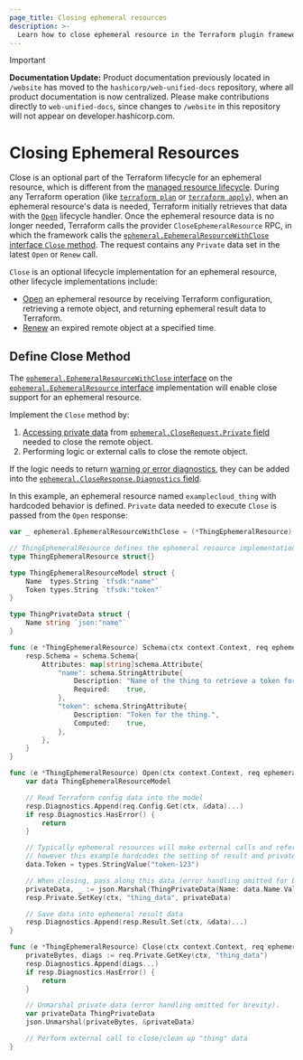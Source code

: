 ```yaml
---
page_title: Closing ephemeral resources
description: >-
  Learn how to close ephemeral resource in the Terraform plugin framework.
---
```


> [!IMPORTANT]  
> **Documentation Update:** Product documentation previously located in `/website` has moved to the `hashicorp/web-unified-docs` repository, where all product documentation is now centralized. Please make contributions directly to `web-unified-docs`, since changes to `/website` in this repository will not appear on developer.hashicorp.com.

# Closing Ephemeral Resources

Close is an optional part of the Terraform lifecycle for an ephemeral resource, which is different from the [managed resource lifecycle](https://github.com/hashicorp/terraform/blob/main/docs/resource-instance-change-lifecycle.md). During any Terraform operation (like [`terraform plan`](/terraform/cli/commands/plan) or [`terraform apply`](/terraform/cli/commands/apply)), when an ephemeral resource's data is needed, Terraform initially retrieves that data with the [`Open`](/terraform/plugin/framework/ephemeral-resources/open) lifecycle handler. Once the ephemeral resource data is no longer needed, Terraform calls the provider `CloseEphemeralResource` RPC, in which the framework calls the [`ephemeral.EphemeralResourceWithClose` interface `Close` method](https://pkg.go.dev/github.com/hashicorp/terraform-plugin-framework/ephemeral#EphemeralResourceWithClose). The request contains any `Private` data set in the latest `Open` or `Renew` call.

`Close` is an optional lifecycle implementation for an ephemeral resource, other lifecycle implementations include:

- [Open](/terraform/plugin/framework/ephemeral-resources/open) an ephemeral resource by receiving Terraform configuration, retrieving a remote object, and returning ephemeral result data to Terraform.
- [Renew](/terraform/plugin/framework/ephemeral-resources/renew) an expired remote object at a specified time.

## Define Close Method

The [`ephemeral.EphemeralResourceWithClose` interface](https://pkg.go.dev/github.com/hashicorp/terraform-plugin-framework/ephemeral#EphemeralResourceWithClose) on the [`ephemeral.EphemeralResource` interface](https://pkg.go.dev/github.com/hashicorp/terraform-plugin-framework/ephemeral#EphemeralResource) implementation will enable close support for an ephemeral resource.

Implement the `Close` method by:

1. [Accessing private data](/terraform/plugin/framework/resources/private-state#reading-private-state-data) from [`ephemeral.CloseRequest.Private` field](https://pkg.go.dev/github.com/hashicorp/terraform-plugin-framework/ephemeral#CloseRequest.Private) needed to close the remote object.
1. Performing logic or external calls to close the remote object.

If the logic needs to return [warning or error diagnostics](/terraform/plugin/framework/diagnostics), they can be added into the [`ephemeral.CloseResponse.Diagnostics` field](https://pkg.go.dev/github.com/hashicorp/terraform-plugin-framework/ephemeral#CloseResponse.Diagnostics).

In this example, an ephemeral resource named `examplecloud_thing` with hardcoded behavior is defined. `Private` data needed to execute `Close` is passed from the `Open` response:

```go
var _ ephemeral.EphemeralResourceWithClose = (*ThingEphemeralResource)(nil)

// ThingEphemeralResource defines the ephemeral resource implementation, which also implements Close.
type ThingEphemeralResource struct{}

type ThingEphemeralResourceModel struct {
	Name  types.String `tfsdk:"name"`
	Token types.String `tfsdk:"token"`
}

type ThingPrivateData struct {
	Name string `json:"name"`
}

func (e *ThingEphemeralResource) Schema(ctx context.Context, req ephemeral.SchemaRequest, resp *ephemeral.SchemaResponse) {
	resp.Schema = schema.Schema{
		Attributes: map[string]schema.Attribute{
			"name": schema.StringAttribute{
				Description: "Name of the thing to retrieve a token for.",
				Required:    true,
			},
			"token": schema.StringAttribute{
				Description: "Token for the thing.",
				Computed:    true,
			},
		},
	}
}

func (e *ThingEphemeralResource) Open(ctx context.Context, req ephemeral.OpenRequest, resp *ephemeral.OpenResponse) {
	var data ThingEphemeralResourceModel

	// Read Terraform config data into the model
	resp.Diagnostics.Append(req.Config.Get(ctx, &data)...)
	if resp.Diagnostics.HasError() {
		return
	}

	// Typically ephemeral resources will make external calls and reference returned data,
	// however this example hardcodes the setting of result and private data for brevity.
	data.Token = types.StringValue("token-123")

	// When closing, pass along this data (error handling omitted for brevity).
	privateData, _ := json.Marshal(ThingPrivateData{Name: data.Name.ValueString()})
	resp.Private.SetKey(ctx, "thing_data", privateData)

	// Save data into ephemeral result data
	resp.Diagnostics.Append(resp.Result.Set(ctx, &data)...)
}

func (e *ThingEphemeralResource) Close(ctx context.Context, req ephemeral.CloseRequest, resp *ephemeral.CloseResponse) {
	privateBytes, diags := req.Private.GetKey(ctx, "thing_data")
	resp.Diagnostics.Append(diags...)
	if resp.Diagnostics.HasError() {
		return
	}

	// Unmarshal private data (error handling omitted for brevity).
	var privateData ThingPrivateData
	json.Unmarshal(privateBytes, &privateData)

	// Perform external call to close/clean up "thing" data
}

```

